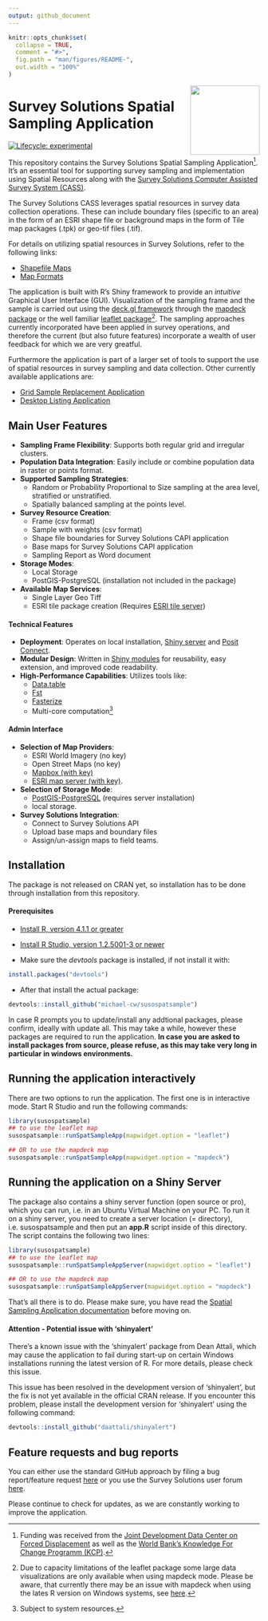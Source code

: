 ```yaml
---
output: github_document
---
```


<!-- README.md is generated from README.Rmd. Please edit that file -->

```r
knitr::opts_chunk$set(
  collapse = TRUE,
  comment = "#>",
  fig.path = "man/figures/README-",
  out.width = "100%"
)
```

<a href='https://docs.mysurvey.solutions/'><img src="man/img/susospatial.png" align="right" height="139"/></a>
 
# Survey Solutions Spatial Sampling Application

<!-- badges: start -->
[![Lifecycle: experimental](https://img.shields.io/badge/lifecycle-experimental-orange.svg)](https://lifecycle.r-lib.org/articles/stages.html#experimental)
<!-- badges: end -->

<div align="justify">
This repository contains the Survey Solutions Spatial Sampling Application[^1]. It's an essential tool for supporting survey sampling and implementation using Spatial Resources along with the [Survey Solutions Computer Assisted Survey System (CASS)](https://mysurvey.solutions/en/).

The Survey Solutions CASS leverages spatial resources in survey data collection operations. These can include boundary files (specific to an area) in the form of an ESRI shape file or background maps in the form of Tile map packages (.tpk) or geo-tif files (.tif).

For details on utilizing spatial resources in Survey Solutions, refer to the following links:

- [Shapefile Maps](https://docs.mysurvey.solutions/interviewer/special/shape-file-overlay/)
- [Map Formats](https://docs.mysurvey.solutions/headquarters/mapsmanage/map-formats/)

The application is built with R's Shiny framework to provide an *intuitive* Graphical User Interface (GUI). Visualization of the sampling frame and the sample is carried out using the [deck.gl framework](https://deck.gl) through the [mapdeck package](https://cran.r-project.org/web/packages/mapdeck/vignettes/mapdeck.html) or the well familiar [leaflet package](https://rstudio.github.io/leaflet/)[^2]. The sampling approaches currently incorporated have been applied in survey operations, and therefore the current (but also future features) incorporate a wealth of user feedback for which we are very greatful.

Furthermore the application is part of a larger set of tools to support the use of spatial resources in survey sampling and data collection. Other currently available applications are:

- [Grid Sample Replacement Application](https://github.com/michael-cw/susogrdframe)
- [Desktop Listing Application](https://github.com/michael-cw/susolisting)


## Main User Features

- **Sampling Frame Flexibility**: Supports both regular grid and irregular clusters.
- **Population Data Integration**: Easily include or combine population data in raster or points format.
- **Supported Sampling Strategies**:
    - Random or Probability Proportional to Size sampling at the area level, stratified or unstratified.
    - Spatially balanced sampling at the points level.
- **Survey Resource Creation**: 
    - Frame (csv format)
    - Sample with weights (csv format)
    - Shape file boundaries for Survey Solutions CAPI application
    - Base maps for Survey Solutions CAPI application
    - Sampling Report as Word document
- **Storage Modes**:
    - Local Storage
    - PostGIS-PostgreSQL (installation not included in the package)
- **Available Map Services**:
    - Single Layer Geo Tiff
    - ESRI tile package creation (Requires [ESRI tile server](https://developers.arcgis.com/documentation/mapping-apis-and-services/data-hosting/services/image-tile-service/))
    

#### Technical Features

- **Deployment**: Operates on local installation, [Shiny server](https://posit.co/products/open-source/shinyserver/) and [Posit Connect](https://posit.co/products/enterprise/connect/).
- **Modular Design**: Written in [Shiny modules](https://shiny.posit.co/r/articles/improve/modules/) for reusability, easy extension, and improved code readability.
- **High-Performance Capabilities**: Utilizes tools like:
    - [Data.table](https://cran.r-project.org/web/packages/data.table/vignettes/datatable-intro.html) 
    - [Fst](http://www.fstpackage.org/)
    - [Fasterize](https://cran.r-project.org/web/packages/fasterize/vignettes/using-fasterize.html)
    - Multi-core computation[^3] 

#### Admin Interface

- **Selection of Map Providers**: 
    - ESRI World Imagery (no key) 
    - Open Street Maps (no key) 
    - [Mapbox (with key)](https://www.mapbox.com/)
    - [ESRI map server (with key)](https://developers.arcgis.com/documentation/mapping-apis-and-services/data-hosting/services/image-tile-service/).
- **Selection of Storage Mode**: 
    - [PostGIS-PostgreSQL](https://postgis.net/) (requires server installation)
    - local storage.
- **Survey Solutions Integration**:
    - Connect to Survey Solutions API
    - Upload base maps and boundary files
    - Assign/un-assign maps to field teams.


## Installation

The package is not released on CRAN yet, so installation has to be done through installation from this repository.

#### Prerequisites

* [Install R, version 4.1.1 or greater](https://cran.r-project.org/mirrors.html)

* [Install R Studio, version 1.2.5001-3 or newer](https://posit.co/download/rstudio-desktop/)

* Make sure the *devtools* package is installed, if not install it with:

```r
install.packages("devtools")

```

* After that install the actual package:

```r
devtools::install_github("michael-cw/susospatsample")

```

In case R prompts you to update/install any addtional packages, please confirm, ideally with update all. This may take a while, however these packages are required to run the application. **In case you are asked to install packages from source, please refuse, as this may take very long in particular in windows environments.**



## Running the application interactively

There are two options to run the application. The first one is in interactive mode. Start R Studio and run the following commands:


```r
library(susospatsample)
## to use the leaflet map
susospatsample::runSpatSampleApp(mapwidget.option = "leaflet")

## OR to use the mapdeck map
susospatsample::runSpatSampleApp(mapwidget.option = "mapdeck")

```


## Running the application on a Shiny Server

The package also contains a shiny server function (open source or pro), which you can run, i.e. in an Ubuntu Virtual Machine on your PC. To run it on a shiny server, you need to create a server location (= directory), i.e. susospatsample and then put an **app.R** script inside of this directory. The script contains the following two lines:

```r
library(susospatsample)
## to use the leaflet map
susospatsample::runSpatSampleAppServer(mapwidget.option = "leaflet")

## OR to use the mapdeck map
susospatsample::runSpatSampleAppServer(mapwidget.option = "mapdeck")

```


That's all there is to do. Please make sure, you have read the [Spatial Sampling Application documentation](https://datanalytics.worldbank.org/SpatialSamplingManual/) before moving on.


#### Attention - Potential issue with ‘shinyalert’

There’s a known issue with the ‘shinyalert’ package from Dean Attali, which may cause the application to fail during start-up on certain Windows installations running the latest version of R. For more details, please check this issue.

This issue has been resolved in the development version of ‘shinyalert’, but the fix is not yet available in the official CRAN release. If you encounter this problem, please install the development version for ‘shinyalert’ using the following command:

```r
devtools::install_github("daattali/shinyalert")

```

## Feature requests and bug reports

You can either use the standard GitHub approach by filing a bug report/feature request [here](https://github.com/michael-cw/SurveySolutionsAPI/issues) or you use the Survey Solutions user forum [here](https://forum.mysurvey.solutions/c/api/13).

Please continue to check for updates, as we are constantly working to improve the application.

[^1]: Funding was received from the [Joint Development Data Center on Forced Displacement](https://www.jointdatacenter.org/) as well as the [World Bank's Knowledge For Change Programm (KCP)](https://www.worldbank.org/en/programs/knowledge-for-change/brief/2022-knowledge-for-change-call-for-proposals-and-application-procedures).

[^2]: Due to capacity limitations of the leaflet package some large data visualizations are only available when using mapdeck mode. Please be aware, that currently there may be an issue with mapdeck when using the lates R version on Windows systems, see [here](https://github.com/SymbolixAU/mapdeck/issues/359).

[^3]: Subject to system resources.

</div>
